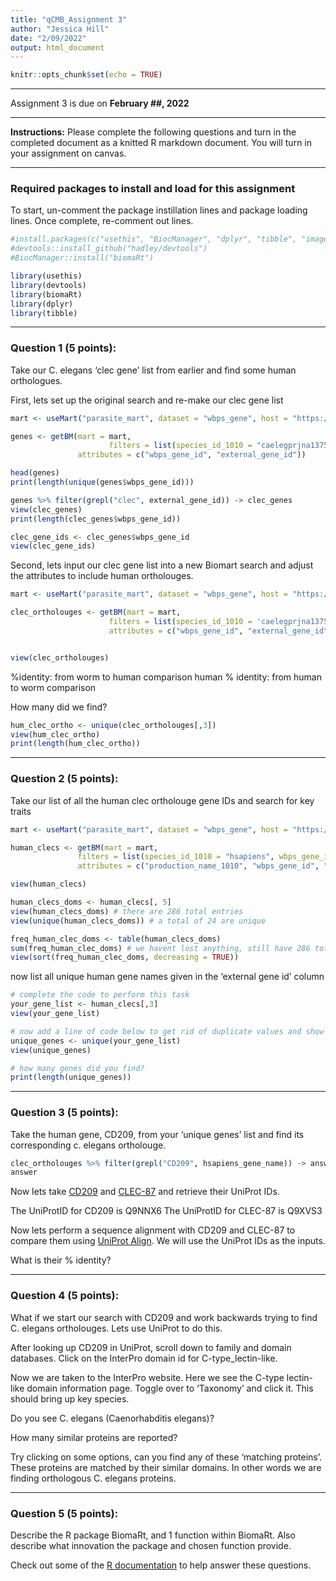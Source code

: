 ```yaml
---
title: "qCMB_Assignment 3"
author: "Jessica Hill"
date: "2/09/2022"
output: html_document
---
```


```r
knitr::opts_chunk$set(echo = TRUE)
```

***
Assignment 3 is due on **February ##, 2022**

*** 

**Instructions:** Please complete the following questions and turn in the completed document as a knitted R markdown document. You will turn in your assignment on canvas.

***

### Required packages to install and load for this assignment 

To start, un-comment the package instillation lines and package loading lines. Once complete, re-comment out lines. 
```r
#install.packages(c("usethis", "BiocManager", "dplyr", "tibble", "imageclipr"))
#devtools::install_github("hadley/devtools")
#BiocManager::install("biomaRt")
```

```r
library(usethis)
library(devtools)
library(biomaRt)
library(dplyr)
library(tibble)
```

*** 

### Question 1 (5 points): 

Take our C. elegans 'clec gene' list from earlier and find some human orthologues.

First, lets set up the original search and re-make our clec gene list
```r
mart <- useMart("parasite_mart", dataset = "wbps_gene", host = "https://parasite.wormbase.org", port = 443)

genes <- getBM(mart = mart,
                      filters = list(species_id_1010 = "caelegprjna13758", biotype = "protein_coding"),
               attributes = c("wbps_gene_id", "external_gene_id"))

head(genes)
print(length(unique(genes$wbps_gene_id)))
```

```r
genes %>% filter(grepl("clec", external_gene_id)) -> clec_genes
view(clec_genes)
print(length(clec_genes$wbps_gene_id))
```

```r
clec_gene_ids <- clec_genes$wbps_gene_id
view(clec_gene_ids)
```

Second, lets input our clec gene list into a new Biomart search and adjust the attributes to include human ortholouges.  
```r
mart <- useMart("parasite_mart", dataset = "wbps_gene", host = "https://parasite.wormbase.org", port = 443)

clec_ortholouges <- getBM(mart = mart,
                      filters = list(species_id_1010 = 'caelegprjna13758', wbps_gene_id = clec_gene_ids, only_hsapiens_homologue = TRUE), 
                      attributes = c("wbps_gene_id", "external_gene_id", "hsapiens_gene", "hsapiens_gene_name", "hsapiens_homolog_perc_id_r1", "hsapiens_homolog_perc_id"))


view(clec_ortholouges)
```

%identity: from worm to human comparison 
human % identity: from human to worm comparison 


How many did we find?
```r
hum_clec_ortho <- unique(clec_ortholouges[,3])
view(hum_clec_ortho)
print(length(hum_clec_ortho))
```

*** 

### Question 2 (5 points):

Take our list of all the human clec ortholouge gene IDs and search for key traits

```r
mart <- useMart("parasite_mart", dataset = "wbps_gene", host = "https://parasite.wormbase.org", port = 443)

human_clecs <- getBM(mart = mart, 
               filters = list(species_id_1010 = "hsapiens", wbps_gene_id = hum_clec_ortho),
               attributes = c("production_name_1010", "wbps_gene_id", "external_gene_id", "interpro_id", "interpro_short_description", "transmembrane_domain", "signal_domain"))

view(human_clecs)
```

```r
human_clecs_doms <- human_clecs[, 5]
view(human_clecs_doms) # there are 286 total entries
view(unique(human_clecs_doms)) # a total of 24 are unique 

freq_human_clec_doms <- table(human_clecs_doms)
sum(freq_human_clec_doms) # we havent lost anything, still have 286 total entries
view(sort(freq_human_clec_doms, decreasing = TRUE))
```

now list all unique human gene names given in the 'external gene id' column 
```r
# complete the code to perform this task
your_gene_list <- human_clecs[,3] 
view(your_gene_list) 

# now add a line of code below to get rid of duplicate values and show only unique values 
unique_genes <- unique(your_gene_list)
view(unique_genes)

# how many genes did you find?
print(length(unique_genes))
```

***

### Question 3 (5 points):

Take the human gene, CD209, from your 'unique genes' list and find its corresponding c. elegans ortholouge.

```r
clec_ortholouges %>% filter(grepl("CD209", hsapiens_gene_name)) -> answer
answer
```

Now lets take [CD209](https://www.uniprot.org/uniprot/Q9NNX6) and [CLEC-87](https://www.uniprot.org/uniprot/Q9XVS3) and retrieve their UniProt IDs. 

The UniProtID for CD209 is Q9NNX6
The UniProtID for CLEC-87 is Q9XVS3

Now lets perform a sequence alignment with CD209 and CLEC-87 to compare them using [UniProt Align](https://www.uniprot.org/align/). We will use the UniProt IDs as the inputs. 

What is their % identity? 


***

### Question 4 (5 points):

What if we start our search with CD209 and work backwards trying to find C. elegans ortholouges. 
Lets use UniProt to do this. 

After looking up CD209 in UniProt, scroll down to family and domain databases. Click on the InterPro domain id for C-type_lectin-like. 

Now we are taken to the InterPro website. Here we see the C-type lectin-like domain information page. Toggle over to 'Taxonomy' and click it. This should bring up key species. 

Do you see C. elegans (Caenorhabditis elegans)? 

How many similar proteins are reported? 

Try clicking on some options, can you find any of these 'matching proteins'. These proteins are matched by their similar domains. In other words we are finding orthologous C. elegans proteins. 


***

### Question 5 (5 points):
Describe the R package BiomaRt, and 1 function within BiomaRt. Also describe what innovation the package and chosen function provide. 

Check out some of the [R documentation](https://www.rdocumentation.org/packages/biomaRt/versions/2.28.0) to help answer these questions. 

